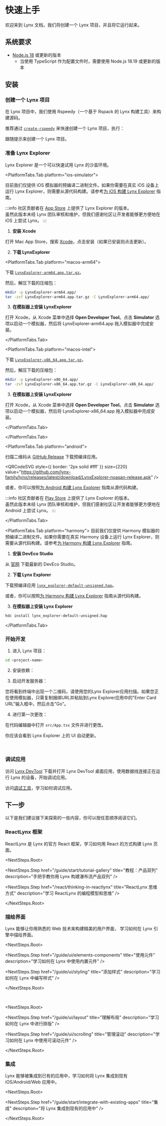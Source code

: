 
# 快速上手

欢迎来到 Lynx 文档，我们将创建一个 Lynx 项目，并且将它运行起来。

## 系统要求

- [Node.js 18](https://nodejs.org/zh-cn) 或更新的版本
  - 当使用 TypeScript 作为配置文件时，需要使用 Node.js 18.19 或更新的版本

## 安装

<Steps>

### 创建一个 Lynx 项目

在 Lynx 项目中，我们使用 Rspeedy（一个基于 Rspack 的 Lynx 构建工具）来构建源码。

推荐通过 [`create-rspeedy`](https://npmjs.com/create-rspeedy) 来快速创建一个 Lynx 项目，执行：

<PackageManagerTabs command="create rspeedy@latest" />

跟随提示来创建一个 Lynx 项目。

### 准备 Lynx Explorer

Lynx Explorer 是一个可以快速试用 Lynx 的沙盒环境。

<PlatformTabs hashKey="explorer-platform">

<PlatformTabs.Tab platform="ios-simulator">

目前我们仅提供 iOS 模拟器的预编译二进制文件。如果你需要在真实 iOS 设备上运行 Lynx Explorer，则需要从源代码构建。请参考[为 iOS 构建 Lynx Explorer](https://github.com/lynx-family/lynx/tree/develop/explorer/darwin/ios) 指南。

:::info
社区贡献者在 [App Store](https://apps.apple.com/us/app/lynx-go-dev-explorer/id6743227790) 上提供了 Lynx Explorer 的版本。  
虽然此版本未经 Lynx 团队审核和维护，但我们感谢社区让开发者能够更方便地在 iOS 上尝试 Lynx。
:::

1. **安装 Xcode**

打开 Mac App Store，搜索 [Xcode](https://apps.apple.com/us/app/xcode/id497799835)，点击安装（如果已安装则点击更新）。

2. **<div id="download-lynx-explorer,ios-simulator-platform=macos-arm64,explorer-platform=ios-simulator">下载 LynxExplorer</div>**

<PlatformTabs hashKey="ios-simulator-platform">

<PlatformTabs.Tab platform="macos-arm64">

下载 [`LynxExplorer-arm64.app.tar.gz`](https://github.com/lynx-family/lynx/releases/latest/download/LynxExplorer-arm64.app.tar.gz)。

然后，解压下载的压缩包：

```bash
mkdir -p LynxExplorer-arm64.app/
tar -zxf LynxExplorer-arm64.app.tar.gz -C LynxExplorer-arm64.app/
```

3. **在模拟器上安装 LynxExplorer**

打开 Xcode，从 Xcode 菜单中选择 **Open Developer Tool**。点击 **Simulator** 选项以启动一个模拟器，然后将 LynxExplorer-arm64.app 拖入模拟器中完成安装。

</PlatformTabs.Tab>

<PlatformTabs.Tab platform="macos-intel">

下载 [`LynxExplorer-x86_64.app.tar.gz`](https://github.com/lynx-family/lynx/releases/latest/download/LynxExplorer-x86_64.app.tar.gz)。

然后，解压下载的压缩包：

```bash
mkdir -p LynxExplorer-x86_64.app/
tar -zxf LynxExplorer-x86_64.app.tar.gz -C LynxExplorer-x86_64.app/
```

3. **在模拟器上安装 LynxExplorer**

打开 Xcode，从 Xcode 菜单中选择 **Open Developer Tool**。点击 **Simulator** 选项以启动一个模拟器，然后将 LynxExplorer-x86_64.app 拖入模拟器中完成安装。

</PlatformTabs.Tab>

</PlatformTabs>

</PlatformTabs.Tab>

<PlatformTabs.Tab platform="android">

扫描二维码从 [GitHub Release](https://github.com/lynx-family/lynx/releases/latest) 下载预编译应用。

<QRCodeSVG
  style={{ border: '2px solid #fff' }}
  size={220}
  value="https://github.com/lynx-family/lynx/releases/latest/download/LynxExplorer-noasan-release.apk"
/>

或者，你可以按照[为 Android 构建 Lynx Explorer](https://github.com/lynx-family/lynx/tree/develop/explorer/android) 指南从源代码构建。

:::info
社区贡献者在 [Play Store](https://play.google.com/store/apps/details?id=com.funcs.io.lynx.go) 上提供了 Lynx Explorer 的版本。  
虽然此版本未经 Lynx 团队审核和维护，但我们感谢社区让开发者能够更方便地在 Android 上尝试 Lynx。
:::

</PlatformTabs.Tab>

<PlatformTabs.Tab platform="harmony">
目前我们仅提供 Harmony 模拟器的预编译二进制文件。如果你需要在真实 Harmony 设备上运行 Lynx Explorer，则需要从源代码构建。请参考[为 Harmony 构建 Lynx Explorer](https://github.com/lynx-family/lynx/tree/develop/explorer/harmony) 指南。

1. **安装 DevEco Studio**

从 [官网](https://developer.huawei.com/consumer/cn/deveco-studio/) 下载最新的 DevEco Studio。

2. **<div id="download-lynx-explorer">下载 Lynx Explorer</div>**

下载预编译应用 [`lynx_explorer-default-unsigned.hap`](https://github.com/lynx-family/lynx/releases/latest/download/lynx_explorer-default-unsigned.hap)。

或者，你可以按照[为 Harmony 构建 Lynx Explorer](https://github.com/lynx-family/lynx/tree/develop/explorer/harmony) 指南从源代码构建。

3. **在模拟器上安装 Lynx Explorer**

```bash
hdc install lynx_explorer-default-unsigned.hap
```

</PlatformTabs.Tab>

</PlatformTabs>

### 开始开发

1. 进入 Lynx 项目：

```bash
cd <project-name>
```

2. 安装依赖：

<PackageManagerTabs command="install" />

3. 启动开发服务器：

<PackageManagerTabs command="run dev" />

您将看到终端中出现一个二维码，请使用您的Lynx Explorer应用扫描。如果您正在使用模拟器，只需复制捆绑URL并粘贴到Lynx Explorer应用中的"Enter Card URL"输入框中，然后点击"Go"。

4. 进行第一次更改：

在代码编辑器中打开 `src/App.tsx` 文件并进行更改。

你应该会看到 Lynx Explorer 上的 UI 自动更新。

<Go
  example="hello-world"
  defaultFile="src/App.tsx"
  img="https://lf-lynx.tiktok-cdns.com/obj/lynx-artifacts-oss-sg/lynx-website/assets/doc/hello-world-showcase-ios.png"
  defaultEntryFile="dist/main.lynx.bundle"
/>

<br />

### 调试应用

访问 [Lynx DevTool](https://github.com/lynx-family/lynx-devtool/releases) 下载并打开 Lynx DevTool 桌面应用，使用数据线连接正在运行 Lynx 的设备，开始调试应用。

访问[调试工具](/guide/devtool/panels.html)，学习如何调试应用。

</Steps>

## 下一步

以下是我们建议接下来探索的一些内容，你可以按任意顺序阅读它们。

### ReactLynx 框架

ReactLynx 是 Lynx 的官方 React 框架，学习如何用 React 的方式构建 Lynx 页面。

<NextSteps.Root>

<NextSteps.Step
  href="/guide/start/tutorial-gallery"
  title="教程：产品双列"
  description="手把手教你用 Lynx 构建瀑布流产品双列"
/>

<NextSteps.Step
  href="/react/thinking-in-reactlynx"
  title="ReactLynx 思维方式"
  description="学习 ReactLynx 的编程模型和思维"
/>

</NextSteps.Root>

### 描绘界面

Lynx 能够让你用熟悉的 Web 技术来构建精美的用户界面，
学习如何在 Lynx 引擎中描绘界面。

<NextSteps.Root>

<NextSteps.Step
  href="/guide/ui/elements-components"
  title="使用元件"
  description="学习如何在 Lynx 中使用内置元件"
/>

<NextSteps.Step
  href="/guide/ui/styling"
  title="添加样式"
  description="学习如何在 Lynx 中编写样式"
/>

</NextSteps.Root>

<br />

<NextSteps.Root>

<NextSteps.Step
  href="/guide/ui/layout"
  title="理解布局"
  description="学习如何在 Lynx 中进行排版"
/>

<NextSteps.Step
  href="/guide/ui/scrolling"
  title="管理滚动"
  description="学习如何在 Lynx 中使用可滚动元件"
/>

</NextSteps.Root>

### 集成

Lynx 能够被集成到已有的应用中，学习如何将 Lynx 集成到现有 iOS/Android/Web 应用中。

<NextSteps.Root>

<NextSteps.Step
  href="/guide/start/integrate-with-existing-apps"
  title="集成"
  description="将 Lynx 集成到现有的应用中"
/>

</NextSteps.Root>
